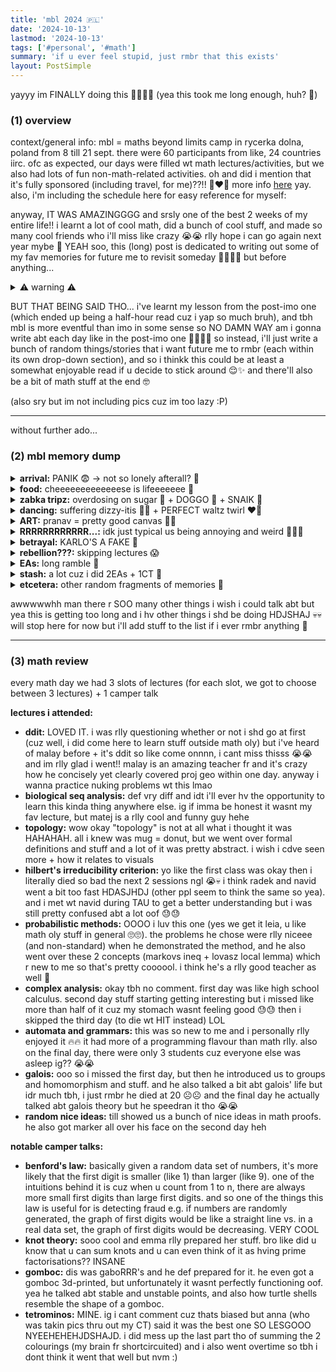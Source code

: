```yaml
---
title: 'mbl 2024 🇵🇱'
date: '2024-10-13'
lastmod: '2024-10-13'
tags: ['#personal', '#math']
summary: 'if u ever feel stupid, just rmbr that this exists'
layout: PostSimple
---
```


yayyy im FINALLY doing this 😮‍💨😮‍💨 (yea this took me long enough, huh? 😬)

### (1) overview

context/general info: mbl = maths beyond limits camp in rycerka dolna, poland from 8 till 21 sept. there were 60 participants from like, 24 countries iirc. ofc as expected, our days were filled wt math lectures/activities, but we also had lots of fun non-math-related activities. oh and did i mention that it's fully sponsored (including travel, for me)??!! 🤩❤️‍🔥 more info [here](https://mathsbeyondlimits.eu/) yay. also, i'm including the schedule here for easy reference for myself:

anyway, IT WAS AMAZINGGGG and srsly one of the best 2 weeks of my entire life!! i learnt a lot of cool math, did a bunch of cool stuff, and made so many cool friends who i'll miss like crazy 😭😭 rlly hope i can go again next year mybe 🥹 YEAH soo, this (long) post is dedicated to writing out some of my fav memories for future me to revisit someday 🫶🏻🫶🏻 but before anything...

<details>
  <summary>⚠️ warning ⚠️</summary>
  hi if u're not me then istg this is so boring to read so literally pls don't waste ur time 💀💀💀 and also, (similar to the imo one ig,) im mostlyy writing this for my own eyes so most things are mentioned without context lol, so um yea u're very welcome to read it but later dun come back to me saying u wasted ur time reading this ha, i've warned u edi 🤠🤠 
</details>

BUT THAT BEING SAID THO... i've learnt my lesson from the post-imo one (which ended up being a half-hour read cuz i yap so much bruh), and tbh mbl is more eventful than imo in some sense so NO DAMN WAY am i gonna write abt each day like in the post-imo one 🙏🏻🙏🏻 so instead, i'll just write a bunch of random things/stories that i want future me to rmbr (each within its own drop-down section), and so i thinkk this could be at least a somewhat enjoyable read if u decide to stick around 😌✨ and there'll also be a bit of math stuff at the end 🤓

(also sry but im not including pics cuz im too lazy :P)

---

without further ado...

### (2) mbl memory dump

<details>
  <summary><b>arrival:</b> PANIK 😨 -> not so lonely afterall? 🫣</summary>
okay so i rmbr arriving and registering at the place at around the same time as emma and amila (but i didnt know them at the time). and tbh i wasn't worried abt anything bef, but literally at the moment i was registering, A TINGE OF ANXIETY SUDDENLY HIT cuz i suddenly realised like "i practically know no one here (okay there's karlo but i only half-know him) -> everyone here is super cracked at math while i can barely do mental addition -> what if i don't make any friends -> what if i end up hating this camp -> AH FRICK THIS IS SO SCARYYY ☹️☹️😭" yea but thankfully not long after registering, i met with kuba (who interviewed me) then ania (who i already talked to at imo) and i felt a lot more comforted so yay. and then i go downstairs, and SURPRISE SURPISE "HEY THAT'S THE GIRL (milly) I TALKED TO AT IMO". she was playing foosball wt another girl and i rmbr she was rlly friendly at imo, so i went up to them and asked if she rmbred me from imo, AND SHE SAID NOO oofffff 🥲💔💔 (bro we interacted SEVERALLLL times thru out imo btw 🫤🫤 but okay yk what, to be fair i did forget her name oops 💀💀 BUT I DID RMBR HER AND THAT SHE'S FROM SWEDEN 😤😤 but she did rmbr me aft i pulled out my imo jacket tho GAHAHAH) but yes then we reintroduced ourselves, and it turns out... we're ROOMMATES?? CRAAAZY 🤯🤯 okay then obvly i got to know the other girl as well, and i found out that she was maia, i.e. the person who im running an EA wt who i've kinda talked wt bef to discuss the EA. so i was like DAMNNN that's TWO ppl who i somewhat know 🤯🤯 and so tbh i felt a lot less anxious and more hopeful for the camp HAHAHAHAH 🤠🤠 (also at the time i met them, those 2 goofballs had literally JUST arrived and dropped everything after seeing the foosball table smh 🤡🤡😒) and then the 3 of us had a rlly nice chat in our (me + milly) room 🤩🤩 oooh then not long after, 2 indian guys arrived, and they were both at imo as well so we saw each other and said hi (hehe yay they rmbr me ~~unlike AHEM AHEM~~). yea so thankfully it didn't take long for me to feel less alone 🥹🥹🥹 (meanwhile it's been almost 2 months in kmb and i barely know anyone lmao help me 💀💀)
</details>

<details>
  <summary><b>food:</b> cheeeeeeeeeeeeese is lifeeeeeee 🧀</summary>
nom nom we always had buffet-style meals for bfast and dinner, and lunch was served. for bfast and dinner, i basically always ate sandwiches wt the diff kinds of cheeses (I LUV CHEESE!!) 🔥🔥 my fav cheese was this one triangular shaped cheese that was spicy 😋 lunch was mehhh - we had mashed potatoes a lot. we did get the chance to try some polish food tho!! we had these polish potato pancakes and i rlly rlly liked those. we also had these polish cabbage rolls wt rice in them, but i didnt enjoy that oop. there was also other stuff but i dont rlly rmbr 🫤 OH and there was also polish tea at every bfast and dinner - one wt sugar and one wtout sugar, BUT BOTH TASTED WEIRD ON ITS OWN, but i figured out the perfect ratio was 2:3 😎😎
</details>

<details>
  <summary><b>zabka tripz:</b> overdosing on sugar 🍫 + DOGGO 🐶 + SNAIK 🐍</summary>
maia had this thing where she wanted to go to zabka every day to buy ice cream (so much for saving money smh 😒), so EVERY DAY (im not exaggerating, we mybe missed like 1/2 days but that was it, and there were days where we went multiple times), she'd ajak ppl to come - fr the sole reason zabka's sales wdve been like 📈📈 LMAO. we bought a bar of milka chocolate pretty frequently (legit i dont think ive ever eaten so much chocolate within the span of 2 weeks), and we'd finish it like shortly after AND U'RE DEF NOT SUPPOSED TO FINISH IT THAT FAST (the packaging said like 3 pieces per serving AHAHAHA) 💀💀 and another funny thing i realised was that we always had chocolate during till's lecture so bro must be thinking we're munching on chocolates all the time 😭😭 anyway one particularly interesting zabka trip was when a dog followed us back LOLLL. and then it stayed at the campsite for a while but then the next day it was gone (idk but i think someone mustve brought it back out). and then another time, we saw a baby snake on the road and gaboRRR (being gaboRRR) was doin weird things and mocking it?? (idk) 🤔🤔
</details>

<details>
  <summary><b>dancing:</b> suffering dizzy-itis 😵‍💫 + PERFECT waltz twirl ❤️‍🔥</summary>
okay so maia and i went for EVERY dance EA tgt (except the irish one) so yea we're practically pro world-class dancers now frfr 😌💅🏻💯
<ul>
  <li> <b>traditional hungarian folkdance:</b> ur arms hv to form a weird 8-formation wt ur partner and istg the hand placement is actually SO SIMPLE but my teeny tiny brain was struggling to get it right broo HAHAHAHAH 😭😭 and then at some point while we were practicing the dance w music, we had to switch partners and i was gonna partner up wt mano BUT WE WERE FRICKIN STRUGGLING TO CONNECT OUR ARMS AND WE WERE LAUGHING SO HARD AND SHE WAS EVENTUALLY LEFT SO FAR BEHIND WHILE EVERYONE ELSE WAS MOVING AROUND, IT WAS SO FUNNY HAHAHSJHDJSHAJ 😭😭😭 but yea gaboRRR's EA was super fun and well-prepared. and later that night, we performed the dance we learned during cultural night bcs yas like i said, we all became pro dancers in one night fr 🔥⚡⚡</li>
  <li> <b>balboa:</b> it was my first time entering the "gym" (not rlly a gym but yea) and omg i love the place cuz the floor are those kiddy jigsaw mats and i felt like a lil kid again, I LOVED IT. anyway balboa was fun, BUT most importantly, maia and i discovered that my limit of spins before getting too dizzy (to the point i cant walk in a straight line) is 5 HAHAHHDJSAH 🤡🤡💀💀 and then at some point, i pretended to die on the ground or smth??? (bro i hv no idea what i was doing tbh), and then we started doing sit-ups to symbolise dying then undying IDK LMAO HAHASJDHASJ. yea we were goofing around a lot instead of practicing the actual dance oops (sorry amila) 😭😭 </li>
  <li> <b>waltz:</b> so like maia and i were waltzing (but also i get dizzy rlly easily so we kept taking breaks lol) and tbh we were kinda ~~noob~~ ✨ chaotic ✨ at everything, BUT THEN we eventually learnt the fancy twirl 😍😍, and then we showed it to valentin (the guy teaching/running the EA) ~~and we were doing it kinda wrong at first but~~ THENN he called it PER 👏🏻 FECT 👏🏻. im gonna rub it in ur face again just cuz i can: <b>PER</b> 👏🏻 <b>FECT</b> 👏🏻, which is like the highest level of compliment u can get SO LIKEE 💅🏻💅🏻 AND IT WAS RLLY FUNNY CUZ AFTER THAT WE WERE TOTALLY OVERHYPING OURSELVES UP ABT IT, and then while everyone else was practicing, we went up to like almost EVERY person there individually for literally NOTHING ELSE but to show off our twirl to them HAHAHAHAH 😭😭😭 and bef we showed it to each person, i would totally oversell it like "get ready to see the greatest thing u'll ever see in ur life", "watch closely", "valentin called it perfect" - and then we'd demonstrate the twirl and ppl would just play along and act shocked and be all like "OMG THAT WAS CRAZYYY 😱😱" and honestly it's so funny to think abt HAHAHSJDHJAS 😭😭😭 and bruh then ppl would be like asking us for advice to do the twirl and stuff and we'd say like "meh not bad, but not as good as ours 😇😇" even tho they were doin it pretty good LIKE IT'S SO MEAN HAHAHAHAH. tbh i feel like it's not that funny when i explain it (it's like a "u had to be there" kinda thing) but istg it's so amusing to me 🤧🤧 also our waltz twirl was so gud and iconic that it even made it into mbl chronicles 🔥🔥💯 oh and unrelated but there was also girl guy stuff going on there AHEM AHEM 👀☕ ah yes and the first time we went was for maia's bday, and then we went again for a second time for my bday (it was technically the night after, but still), which is actually a kinda cool coincidence </li>
  <li> <b>polish folkdance:</b> lmao it was super tiring (a lot of jumps) so eventually maia and i just gave up and sat down GAHAHAHA 🤡🤡 and then we started showing off weird stuff we could do wt our body LOL e.g. maia can move her ears (which is proof she's not human btw) and then we eventually left to do i forgot wat HAHAHAHAH (sorry antoni) 🙃🙃 </li>
</ul>
  BRUHH help why did i ramble so much, i fr didn't intend this section to be that long, i gotta stop doing this man 😔😔
</details>

<details>
  <summary><b>ART:</b> pranav = pretty good canvas 👍🏻</summary>
there r vids n pics so i dont needa explain much, but basically bro fell asleep in the sauna (he always slept in the sauna), then karlo had this miraculous idea of drawing on his face with a whiteboard marker HAHAHAHA 🔥🔥 (and i agreed to it cuz earlier that day, pranav made a little scribble on my face wt marker soooo, at least this way we can call it even 😁) so at first it was just me + karlo + maia + mihajro who vandalised him (i contributed a teardrop :D) (and no he didn't wake up, bro was practically dead), but after we left, apparently there were other groups of ppl who went into the sauna to draw on him as well (on his body this time) WHICH IS HONESTLY RLLY FUNNY cuz like from an optimistic pov, pranav can be seen as our✨ community artwork ✨ as a result of our collective international efforts!! WHAT A WAY TO UNITE MANKIND ACROSS COUNTRIES AMIRITE 🤯🤯💪🏻💪🏻 also pranav said he wasnt even mad cuz he wdve done the same lol
</details>

<details>
  <summary><b>RRRRRRRRRRRR...:</b> idk just typical us being annoying and weird 🤷🏻‍♀️</summary>
lmao so i was askin karlo how to pronounce his name and it's pronounced like kaRRRlo (like, roll the R rlly quickly? idk but karlo described it as an angry r which is a pretty good way to describe it tbh.) and it's SOOO FUN to pronounce, so ofc the most natural thing to do was for maia and i to start rolling our r's for everyone's name!! HEHEHDJSAHDJA 😇😇😇 so e.g. rusa = RRRusa, pranav = pRRRanav, leonard = leonaRRRd, nordstrom = noRRRdstRRRom. then a super fun one is gabor farkas ferenc = gaboRRR faRRRkas feRRRenc. and we started adding r's in random places too like leia = leiaRRR, maia = maiaRRR, mihajlo = mihajRRRo GAAHAHAH. and then idr who did, but we also came up with the notation to use r with a bar (r̄) like in recurring decimals 🤓☝🏻
</details>

<details>
  <summary><b>betrayal:</b> KARLO'S A FAKE 👿</summary>
basically there's this killer game thingy that we played, and essentially u hv to kill a certain someone by touching them wt a certain object - person and object are tasked by the ppl running the game. anyway my task was (surprise surpirse 🙄) to kill maia wt a fork, but then we (me + maia + karlo) were discussing our tasks in the sauna, soooo i just pretended i had to kill gabor after karlo brought it up lol 🤷🏻‍♀️🤷🏻‍♀️ karlo had to kill mira and maia had to kill some random guy - so ig at that point, we implicitly formed a pact. but later that night, i whispered to karlo (when maia wasnt around) to tell him that i actually had to kill maia and he was willing to help me, SLAY 😍😍 (karlo's such a true friend frfr <3), SO we planned it out and he even went up to his room to grab his fork for me 🥹🥹 then everything went smoothly according to plan: maia and i were eventually alone outside, then with the ✨ gentle touch of karlo's fork against her arm ✨ BOOM MISSION ACCOMPLISHED, EASIEST KILL OF MY LIFEEE 🥱🥱 karlo and i both apologised aft that, but ik secretly we were both proud 😌💅🏻💅🏻 now fast-forward to later that night, im walking wt karlo upstairs to my room cuz i wanna sleep, but bro is tryna convince me to play table tennis wt him for some reason?? so we both walk near the table, then without me even realising it... IM... DEAD?? 😭💀 YEA so basically karlo actually had to kill me (not mira like i believed), which he slickly did with his watch - NOT COOL KARLO 😒😤🤬🙄 and so now he has not just one, but TWO kills i.e. me + maia. but gg tbh i'm not even mad bcs DAMN that was rlly well-played ngl 😹😹 unlike me he was actually big brain, and he was good at lying without acting sus (or mybe im just oblivious) 🥶 karlo was doin pretty well aft that too (like by the second day he already had 7 kills or smth), but he was eventually killed oof (i was rooting for him) 😔😔😭
</details>
  
<details>
  <summary><b>rebellion???:</b> skipping lectures 😱</summary>
jk im a good kid 😇😇 and i only skipped 2 lectures which is actually comparatively good 😎💯 (rusa skipped like god knows how many.) the first time i skipped was the final day of the complex analysis one (cuz i missed a lot from the 2nd day and wasnt rlly enjoying it), but i just did boring stuff i.e. reviewing the HIT handout from the morning lecture cuz i was soooo frickin lost during that lecture oof 💀 the second time i skipped was the first day of the galois one: basically during the break, i was in the sauna with maia + blankets + heater and so u can imagine it was rllyy comfortable and WARM (keyword: <b>WARM</b>, which btw means NOT COLD) and so we didnt wanna get up (+ we were hving a hard time deciding which lecture to attend) so we ended up skipping tgt HAHAHAHAH, but we spent the time listening to gud music (like the nbhd and troye sivan) + sharing stuff abt our countries SO I'D SAY THAT WAS TIME VERY WELL-SPENT 💅🏻💅🏻💅🏻 literally just vibing to music wt ppl is suchh an underrated hangout activity 🫤🫤
</details>

<details>
  <summary><b>EAs:</b> long ramble 🥱</summary>
just gonna talk abt the interesting ones here ig (and skipping the dancing ones cuz yea i already rambled too much abt that)
<ul>
  <li> <b>cultural nite:</b> milly's!! very cultural indeed 🤌🏻🤌🏻 we did some goofy swedish dance, ate yummy polish candies/chocs, and there were many performances as well </li>
  <li> <b>ppt karaoke:</b> yea so this was the one by me + maia + daniel + leonard. i had control of the slides so it was pretty fun messing wt ppl 😍😍 bro when it was daniel's turn, it reached the last slide but it had no "thank you" slide, so i just left it like that la AND HE KEPT RAMBLING ON AND ON AND ON HAHAHAH. then i agreed wt maia that we'd clap (to signal that he's done) if he ever stopped talking BUT HE WDNT STOP TALKING BRUHHH HE JUST KEPT YAPPING ABT THE STUPID PICTURE ON SCREEN GAHAHAH 😭😭 he went on for pretty long and it was so entertaining watching him struggle to come up wt things to say 😹😹😹 </li>
  <li> <b>paracoord bracelets:</b> clashed wt our ppt karaoke one, but we went afterwards and anastasia was nice enough to teach us yay. honestly super cool 🔥</li>
  <li> <b>estimathon:</b> MY TEAM GOT SECOND (from the bottom)!! it was fun but super hard lol, we were sooo so off for so many things 😔😔 yo and that day i learnt that lego produces like 430 new lego sets each year WHICH IS INSANE </li>
  <li> <b>debatable:</b> debate wt targeted prompts + weird things u hv to do. mano was screaming at a wall, pranav was arguing why milk shdnt be in tea (very much against his belief), igor took off his shirt to flex his muscles, gabor was doin goofy tap dancing (and a handstand at some point) while being super pro-US (and writing some freedom function thingy??), leonard was standing on the table for some reason, and the whole thing was pretty chaotic and fun to watch so yea HAHAHAHA 🤡🤡 </li>
  <li> <b>paper planes:</b> MINEEEE. no comment. we just made paper planes and it was fun :> </li>
  <li> <b>hand sculptures:</b> i tried doing a 🤟🏻 model of my hand but im stupid and impatient so the whole thing fell apart HAHAHAH. kinda sad but issokay cuz it's my skill issue anyway. the other guys did WACKY things tho. sylwia did her foot (bcs apparently someone had a fetish for her feet or smth so she could gv that as a present idk HAHAHAH). anna and antoni did their face and idr seeing antoni's (antoni also did his whole arm), but anna's turned out SO DOPE </li>
  <li> <b>embroidery:</b> this one was rusa's and she was begging us not to go GAHAHAHAH but ofc i showed up SLAY 😍😍 it was actually pretty fun and i did a bunch of easy straight-line designs (tetromino, impossible triangle, tetrahedron) without much planning bcs i ~~dont hv patience~~ was #followingmyheart ❤️‍🔥❤️‍🔥❤️‍🔥 also maia was bein a super bad student to rusa cuz she was impatient and just jumped into things smh 😤😤 but she did some actually rlly nice stuff like a rose + dolphin + f1 car (but also i totally deserve some credit cuz she used my phone for a reference pic hehe 😉) </li>
  <li> <b>quiz night:</b> my grp consisted of me + maia + gabor + daniel + mihajro. honestly im rlly dum and hv like 0 general knowledge so i barely contributed to the team oof 😬😬 also they gave us jane street cubes (rubik's speed) right before so i was basically mindlessly solving it over and over again while the guys were hard-carrying 🤓 i learnt a lot of interesting stuff tho like denmark's goofy tradition of jumping off chairs during new years 🤔🤔 we did well in the ones which we had to answer on paper, but we didnt get a SINGLE point from the speed round stuff (music and theatre). also mateusz was rlly impressive in music stuff iirc (like he rmbred the year of awards or smth idk). ANYWAY my team actually did rlly well and we ended up placing 3rd, BUT the first two teams consisted mostly of organisers so MEHHH WE WERE PRACTICALLY THE CHAMPS 😤💪🏻 </li>
  <li> <b>origami:</b> it was rlly nice and chill cuz it was just a few of us, so we just chatted and vibed while doing origami. i talked to anna a lot at that time and was telling her abt life in msia lol. i made a cute lil froggy, a black rose, and a vry pretty butterfly - quite proud of it tbh 😌✨ </li>
  <li> <b>guess that mbl participant:</b> mihajro's!! so we get randomised (not rlly but yea) names of ppl who we're supposed to make a portrait of and HAHA surprise surprise i wonder who i got (maia again, ofc) 😐😐 ANYWAY i drew stickman maia eating choc and ice cream in front of zabka (i spent more time on the zabka logo than on maia HAHAHAHA) AND I THINK IT ACTUALLY TURNED OUT PRETTY GOOD AND IM FR PROUD OF IT YAYAYAY 😍 i think it captures maia (and her obsession for zabka) perfectly 😭😭 and maia did one of me too and it kinda made me feel bad CUZ SHE ACTUALLY TRIED AND DID A FACE PORTRAIT OF ME WHILE I DID A STICKMANNN AAASHSJDJF (sorry maia) 😬😬😬 </li>
  <li> <b>karaoke night:</b> the EA i enjoyed most kut 🫶🏻🫶🏻 and it was run by maia and leonard so plus points for that, and extra plus points bcs it's how i spent the start of my bday 🔥 as someone who rlly likes music, vibing and singing and dancing tgt is just soo uhhh, for lack of a better word, NICEEE 😭😭 likeee it was so indescribably nice to let loose wt everyone and tbh idk when else i'd ever be able to do that again (~~msia is too conservative rip~~ 🥶) so it's probably one of my fav memories in life ever 🥺💗 also pranav was sayin that my song recs r rlly good and ofc i totally agree (viva la vida, i want it that way, iris) 🤩🤩🤩 yep anyway at first it was just grp singing, then at some point i got a SUPER CUTEE vid of karlo and rusa bonding over taylor swift, then me and karlo got up on chairs (it was nice feeling tall), then we did macarena SLAY, then i vibed/danced wt maia <3, then maia was showing off lukas graham THEN IT TURNED INTO A JUST DANCE SESSION GAHAHAHAHA 🙃🙃 oh and if it wasnt clear by that chronology, it dragged on till pretty late lol (i'm glad it did) </li>
</ul>
</details>

<details>
  <summary><b>stash:</b> a lot cuz i did 2EAs + 1CT 🤩 </summary>
1 mbl sweatshirt, 1 mbl php shirt, 1 jane street shirt, 2 jane street rubik's cubes (bcs mihajro gave one he found to me), 1 mbl frisbee, 2 mbl tote bags, 1 mbl mug, 1 mbl beanie, 2 mbl stickers, 1 mbl folder 🔥🔥
</details>

<details>
  <summary><b>etcetera:</b> other random fragments of memories 🧩</summary>
<ul>
<li> did many jigsaw puzzles - karlo was bein a motivational coach lol, also enjoyed vibing to music wt milly ✨ </li>
<li> maia taught me some cool feet thing that we practiced while waiting in lunch queues </li>
<li> during the campfire on the last night, milly and i both wore sunglasses, and i was wearing a hoodie and carrying my sling bag as well so i fr looked like a drug dealer bruh 🤫🤫 </li>
<li> bro theres this one dude who dresses so classy all the time (coat, slacks, hand-carry work bag), and he went like that on the hike as well and he was pretty far ahead of all of us so it was fr gving main character vibes (i hv pics) 😭😭 </li>
<li> pranav's iconic line: "WHAT A MAN" 🤡 </li>
<li> had maggi on the final night - pranav and i were making fun of maia for not eating it right i.e. loud enuf (like a true asian) </li>
<li> marian had some my little pony EA in the sauna at like 4am on the final night HAHAHAH most legendary mbl EA fr </li>
<li> maia was supposed to die aft she turned 19 (mira and i schemed her murder) but the organisers thought she was 18 so she has an extra yr of life now 🫤🫤 (bro im gonna be so confused reading this in the future 💀) </li>
<li> we had an imposter syndrome talk and woah the poll results revealed that girls are way less comfortable asking questions in class than guys </li>
<li> we played mind games like gabor's music box, does it touch, open or close, and magic pen which mihajro took so damn long to figure out lmao </li>
<li> anastasia plays the guitar and sings rlly well - so during the campfire, we + maia + leonard ditched the grp sing-along and sang our own songs (sweater weather ⚡) and it was rlly nice </li>
<li> i #followedmyheart while doing tie dye (and unsurprisingly ended up completely butchering it) and i was convinced it was gonna come out lookin like a heat map but (1) apparently i put way too much ink and (2) my shirt material wasnt right so the colour didnt stick anyway. so the shirt ended up lookin like a random blend of pastel colours HDASJHDSAJ. im glad for (2) tho bcs otherwise my shirt wdve literally been so ugly 🤡🤡 </li>
<li> oh there was also ahem ahem ✨ spicy stuff ✨ going on at camp ☕👀 but it feels wrong to put it here, so to future leia: check ur google keep notes☝🏻‼️ </li>
</details>

awwwwwhh man there r SOO many other things i wish i could talk abt but yea this is getting too long and i hv other things i shd be doing HDJSHAJ 💀💀 will stop here for now but i'll add stuff to the list if i ever rmbr anything 🫡

---

### (3) math review
every math day we had 3 slots of lectures (for each slot, we got to choose between 3 lectures) + 1 camper talk

**lectures i attended:**
- **ddit:** LOVED IT. i was rlly questioning whether or not i shd go at first (cuz well, i did come here to learn stuff outside math oly) but i've heard of malay before + it's ddit so like come onnnn, i cant miss thisss 😭😭 and im rlly glad i went!! malay is an amazing teacher fr and it's crazy how he concisely yet clearly covered proj geo within one day. anyway i wanna practice nuking problems wt this lmao
- **biological seq analysis:** def vry diff and idt i'll ever hv the opportunity to learn this kinda thing anywhere else. ig if imma be honest it wasnt my fav lecture, but matej is a rlly cool and funny guy hehe
- **topology:** wow okay "topology" is not at all what i thought it was HAHAHAH. all i knew was mug = donut, but we went over formal definitions and stuff and a lot of it was pretty abstract. i wish i cdve seen more + how it relates to visuals 
- **hilbert's irreducibility criterion:** yo like the first class was okay then i literally died so bad the next 2 sessions ngl 😭💀 i think radek and navid went a bit too fast HDASJHDJ (other ppl seem to think the same so yea). and i met wt navid during TAU to get a better understanding but i was still pretty confused abt a lot oof 😓😓
- **probabilistic methods:** OOOO i luv this one (yes we get it leia, u like math oly stuff in general 🙄🙄). the problems he chose were rlly niceee (and non-standard) when he demonstrated the method, and he also went over these 2 concepts (markovs ineq + lovasz local lemma) which r new to me so that's pretty coooool. i think he's a rlly good teacher as well 🤩
- **complex analysis:** okay tbh no comment. first day was like high school calculus. second day stuff starting getting interesting but i missed like more than half of it cuz my stomach wasnt feeling good 😓😓 then i skipped the third day (to die wt HIT instead) LOL
- **automata and grammars:** this was so new to me and i personally rlly enjoyed it 🔥🔥 it had more of a programming flavour than math rlly. also on the final day, there were only 3 students cuz everyone else was asleep ig?? 😭😭
- **galois:** ooo so i missed the first day, but then he introduced us to groups and homomorphism and stuff. and he also talked a bit abt galois' life but idr much tbh, i just rmbr he died at 20 ☹️☹️ and the final day he actually talked abt galois theory but he speedran it tho 😭😭
- **random nice ideas:** till showed us a bunch of nice ideas in math proofs. he also got marker all over his face on the second day heh

**notable camper talks:**
- **benford's law:** basically given a random data set of numbers, it's more likely that the first digit is smaller (like 1) than larger (like 9). one of the intuitions behind it is cuz when u count from 1 to n, there are always more small first digits than large first digits. and so one of the things this law is useful for is detecting fraud e.g. if numbers are randomly generated, the graph of first digits would be like a straight line vs. in a real data set, the graph of first digits would be decreasing. VERY COOL
- **knot theory:** sooo cool and emma rlly prepared her stuff. bro like did u know that u can sum knots and u can even think of it as hving prime factorisations?? INSANE
- **gomboc:** dis was gaboRRR's and he def prepared for it. he even got a gomboc 3d-printed, but unfortunately it wasnt perfectly functioning oof. yea he talked abt stable and unstable points, and also how turtle shells resemble the shape of a gomboc.
- **tetrominos:** MINE. ig i cant comment cuz thats biased but anna (who was takin pics thru out my CT) said it was the best one SO LESGOOO NYEEHEHEHJDSHAJD. i did mess up the last part tho of summing the 2 colourings (my brain fr shortcircuited) and i also went overtime so tbh i dont think it went that well but nvm :)


